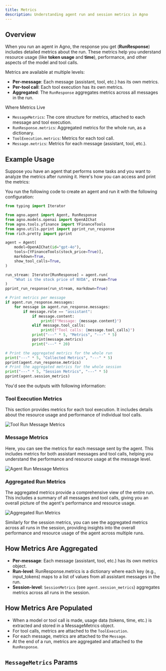 ```yaml
---
title: Metrics
description: Understanding agent run and session metrics in Agno
---
```


## Overview
When you run an agent in Agno, the response you get (**RunResponse**) includes detailed metrics about the run. These metrics help you understand resource usage (like **token usage** and **time**), performance, and other aspects of the model and tool calls.

Metrics are available at multiple levels:
- **Per-message**: Each message (assistant, tool, etc.) has its own metrics.
- **Per-tool call**: Each tool execution has its own metrics.
- **Aggregated**: The `RunResponse` aggregates metrics across all messages in the run.

<Note>
Where Metrics Live

- `MessageMetrics`: The core structure for metrics, attached to each message and tool execution.
- `RunResponse.metrics`: Aggregated metrics for the whole run, as a dictionary.
- `ToolExecution.metrics`: Metrics for each tool call.
- `Message.metrics`: Metrics for each message (assistant, tool, etc.).
</Note>

## Example Usage
Suppose you have an agent that performs some tasks and you want to analyze the metrics after running it. Here's how you can access and print the metrics:

You run the following code to create an agent and run it with the following configuration:
```python
from typing import Iterator

from agno.agent import Agent, RunResponse
from agno.models.openai import OpenAIChat
from agno.tools.yfinance import YFinanceTools
from agno.utils.pprint import pprint_run_response
from rich.pretty import pprint

agent = Agent(
    model=OpenAIChat(id="gpt-4o"),
    tools=[YFinanceTools(stock_price=True)],
    markdown=True,
    show_tool_calls=True,
)

run_stream: Iterator[RunResponse] = agent.run(
    "What is the stock price of NVDA", stream=True
)
pprint_run_response(run_stream, markdown=True)

# Print metrics per message
if agent.run_response.messages:
    for message in agent.run_response.messages:
        if message.role == "assistant":
            if message.content:
                print(f"Message: {message.content}")
            elif message.tool_calls:
                print(f"Tool calls: {message.tool_calls}")
            print("---" * 5, "Metrics", "---" * 5)
            pprint(message.metrics)
            print("---" * 20)

# Print the aggregated metrics for the whole run
print("---" * 5, "Collected Metrics", "---" * 5)
pprint(agent.run_response.metrics)
# Print the aggregated metrics for the whole session
print("---" * 5, "Session Metrics", "---" * 5)
pprint(agent.session_metrics)
```

You'd see the outputs with following information:
### Tool Execution Metrics

This section provides metrics for each tool execution. It includes details about the resource usage and performance of individual tool calls.

![Tool Run Message Metrics](../images/tools-run-message-metrics.png)

### Message Metrics

Here, you can see the metrics for each message sent by the agent. This includes metrics for both assistant messages and tool calls, helping you understand the performance and resource usage at the message level.

![Agent Run Message Metrics](../images/agent-run-message-metrics.png)

### Aggregated Run Metrics

The aggregated metrics provide a comprehensive view of the entire run. This includes a summary of all messages and tool calls, giving you an overall picture of the agent's performance and resource usage.

![Aggregated Run Metrics](../images/agent-run-aggregated-metrics.png)

Similarly for the session metrics, you can see the aggregated metrics across all runs in the session, providing insights into the overall performance and resource usage of the agent across multiple runs.

## How Metrics Are Aggregated
- **Per-message**: Each message (assistant, tool, etc.) has its own metrics object.
- **Run-level**: RunResponse.metrics is a dictionary where each key (e.g., input_tokens) maps to a list of values from all assistant messages in the run.
- **Session-level**: `SessionMetrics` (see `agent.session_metrics`) aggregates metrics across all runs in the session.

## How Metrics Are Populated
- When a model or tool call is made, usage data (tokens, time, etc.) is extracted and stored in a MessageMetrics object.
- For tool calls, metrics are attached to the `ToolExecution`.
- For each message, metrics are attached to the `Message`.
- At the end of a run, metrics are aggregated and attached to the `RunResponse`.

## `MessageMetrics` Params
<Snippet file="message_metrics_params.mdx" />